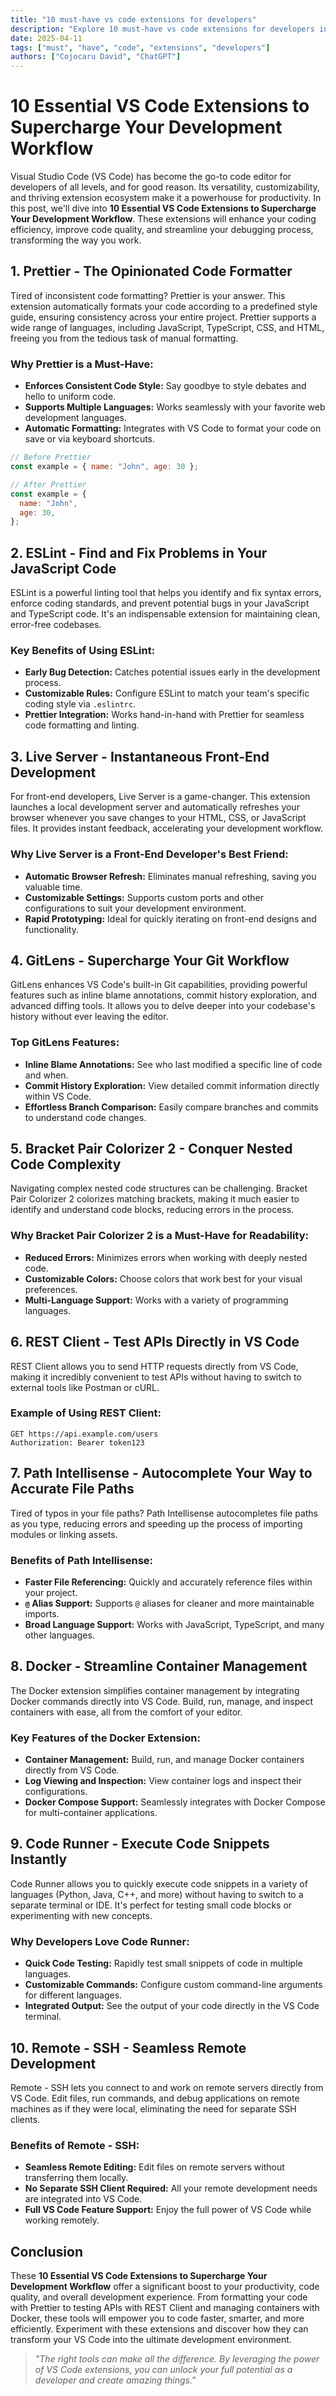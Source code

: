 ```yaml
---
title: "10 must-have vs code extensions for developers"
description: "Explore 10 must-have vs code extensions for developers in this detailed guide, offering insights, strategies, and practical tips to enhance your understanding and application of the topic."
date: 2025-04-11
tags: ["must", "have", "code", "extensions", "developers"]
authors: ["Cojocaru David", "ChatGPT"]
---
```


# 10 Essential VS Code Extensions to Supercharge Your Development Workflow

Visual Studio Code (VS Code) has become the go-to code editor for developers of all levels, and for good reason. Its versatility, customizability, and thriving extension ecosystem make it a powerhouse for productivity. In this post, we'll dive into **10 Essential VS Code Extensions to Supercharge Your Development Workflow**. These extensions will enhance your coding efficiency, improve code quality, and streamline your debugging process, transforming the way you work.

## 1. Prettier - The Opinionated Code Formatter

Tired of inconsistent code formatting? Prettier is your answer. This extension automatically formats your code according to a predefined style guide, ensuring consistency across your entire project. Prettier supports a wide range of languages, including JavaScript, TypeScript, CSS, and HTML, freeing you from the tedious task of manual formatting.

### Why Prettier is a Must-Have:

- **Enforces Consistent Code Style:** Say goodbye to style debates and hello to uniform code.
- **Supports Multiple Languages:** Works seamlessly with your favorite web development languages.
- **Automatic Formatting:** Integrates with VS Code to format your code on save or via keyboard shortcuts.

```javascript
// Before Prettier
const example = { name: "John", age: 30 };

// After Prettier
const example = {
  name: "John",
  age: 30,
};
```

## 2. ESLint - Find and Fix Problems in Your JavaScript Code

ESLint is a powerful linting tool that helps you identify and fix syntax errors, enforce coding standards, and prevent potential bugs in your JavaScript and TypeScript code. It's an indispensable extension for maintaining clean, error-free codebases.

### Key Benefits of Using ESLint:

- **Early Bug Detection:** Catches potential issues early in the development process.
- **Customizable Rules:** Configure ESLint to match your team's specific coding style via `.eslintrc`.
- **Prettier Integration:** Works hand-in-hand with Prettier for seamless code formatting and linting.

## 3. Live Server - Instantaneous Front-End Development

For front-end developers, Live Server is a game-changer. This extension launches a local development server and automatically refreshes your browser whenever you save changes to your HTML, CSS, or JavaScript files. It provides instant feedback, accelerating your development workflow.

### Why Live Server is a Front-End Developer's Best Friend:

- **Automatic Browser Refresh:** Eliminates manual refreshing, saving you valuable time.
- **Customizable Settings:** Supports custom ports and other configurations to suit your development environment.
- **Rapid Prototyping:** Ideal for quickly iterating on front-end designs and functionality.

## 4. GitLens - Supercharge Your Git Workflow

GitLens enhances VS Code's built-in Git capabilities, providing powerful features such as inline blame annotations, commit history exploration, and advanced diffing tools. It allows you to delve deeper into your codebase's history without ever leaving the editor.

### Top GitLens Features:

- **Inline Blame Annotations:** See who last modified a specific line of code and when.
- **Commit History Exploration:** View detailed commit information directly within VS Code.
- **Effortless Branch Comparison:** Easily compare branches and commits to understand code changes.

## 5. Bracket Pair Colorizer 2 - Conquer Nested Code Complexity

Navigating complex nested code structures can be challenging. Bracket Pair Colorizer 2 colorizes matching brackets, making it much easier to identify and understand code blocks, reducing errors in the process.

### Why Bracket Pair Colorizer 2 is a Must-Have for Readability:

- **Reduced Errors:** Minimizes errors when working with deeply nested code.
- **Customizable Colors:** Choose colors that work best for your visual preferences.
- **Multi-Language Support:** Works with a variety of programming languages.

## 6. REST Client - Test APIs Directly in VS Code

REST Client allows you to send HTTP requests directly from VS Code, making it incredibly convenient to test APIs without having to switch to external tools like Postman or cURL.

### Example of Using REST Client:

```http
GET https://api.example.com/users
Authorization: Bearer token123
```

## 7. Path Intellisense - Autocomplete Your Way to Accurate File Paths

Tired of typos in your file paths? Path Intellisense autocompletes file paths as you type, reducing errors and speeding up the process of importing modules or linking assets.

### Benefits of Path Intellisense:

- **Faster File Referencing:** Quickly and accurately reference files within your project.
- **`@` Alias Support:** Supports `@` aliases for cleaner and more maintainable imports.
- **Broad Language Support:** Works with JavaScript, TypeScript, and many other languages.

## 8. Docker - Streamline Container Management

The Docker extension simplifies container management by integrating Docker commands directly into VS Code. Build, run, manage, and inspect containers with ease, all from the comfort of your editor.

### Key Features of the Docker Extension:

- **Container Management:** Build, run, and manage Docker containers directly from VS Code.
- **Log Viewing and Inspection:** View container logs and inspect their configurations.
- **Docker Compose Support:** Seamlessly integrates with Docker Compose for multi-container applications.

## 9. Code Runner - Execute Code Snippets Instantly

Code Runner allows you to quickly execute code snippets in a variety of languages (Python, Java, C++, and more) without having to switch to a separate terminal or IDE. It's perfect for testing small code blocks or experimenting with new concepts.

### Why Developers Love Code Runner:

- **Quick Code Testing:** Rapidly test small snippets of code in multiple languages.
- **Customizable Commands:** Configure custom command-line arguments for different languages.
- **Integrated Output:** See the output of your code directly in the VS Code terminal.

## 10. Remote - SSH - Seamless Remote Development

Remote - SSH lets you connect to and work on remote servers directly from VS Code. Edit files, run commands, and debug applications on remote machines as if they were local, eliminating the need for separate SSH clients.

### Benefits of Remote - SSH:

- **Seamless Remote Editing:** Edit files on remote servers without transferring them locally.
- **No Separate SSH Client Required:** All your remote development needs are integrated into VS Code.
- **Full VS Code Feature Support:** Enjoy the full power of VS Code while working remotely.

## Conclusion

These **10 Essential VS Code Extensions to Supercharge Your Development Workflow** offer a significant boost to your productivity, code quality, and overall development experience. From formatting your code with Prettier to testing APIs with REST Client and managing containers with Docker, these tools will empower you to code faster, smarter, and more efficiently. Experiment with these extensions and discover how they can transform your VS Code into the ultimate development environment.

> _"The right tools can make all the difference. By leveraging the power of VS Code extensions, you can unlock your full potential as a developer and create amazing things."_
